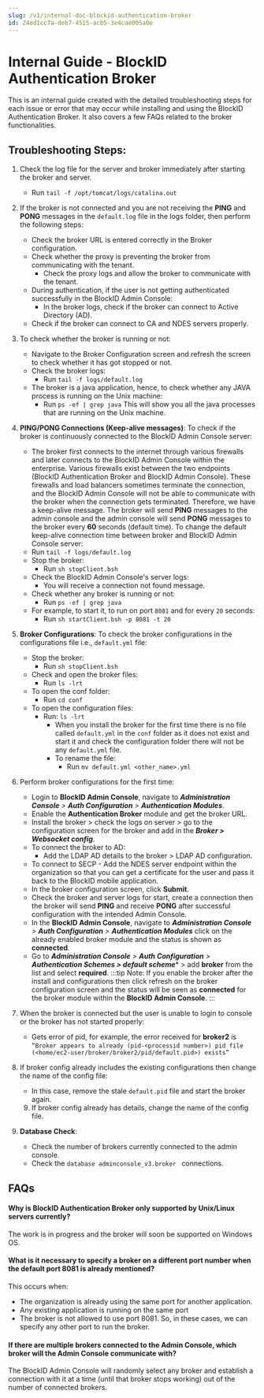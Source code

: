 ```yaml
---
slug: /v1/internal-doc-blockid-authentication-broker
id: Z4ed1cc7a-deb7-4515-acb5-3e4cae005a0e
---
```

# Internal Guide - BlockID Authentication Broker
This is an internal guide created with the detailed troubleshooting steps for each issue or error that may occur while installing and using the BlockID Authentication Broker. It also covers a few FAQs related to the broker functionalities.

## Troubleshooting Steps:
1. Check the log file for the server and broker immediately after starting the broker and server.
    * Run `tail -f /opt/tomcat/logs/catalina.out`
2. If the broker is not connected and you are not receiving the **PING** and **PONG** messages in the `default.log` file in the logs folder, then perform the following steps:
   * Check the broker URL is entered correctly in the Broker configuration.
   * Check whether the proxy is preventing the broker from communicating with the tenant.
     * Check the proxy logs and allow the broker to communicate with the tenant.
   * During authentication, if the user is not getting authenticated successfully in the BlockID Admin Console:
     * In the broker logs, check if the broker can connect to Active Directory (AD).
   * Check if the broker can connect to CA and NDES servers properly.
3. To check whether the broker is running or not:
   * Navigate to the Broker Configuration screen and refresh the screen to check whether it has got stopped or not.
   * Check the broker logs:
        * Run `tail -f logs/default.log`
   * The broker is a java application, hence, to check whether any JAVA process is running on the Unix machine: 
        * Run  `ps -ef | grep java`
            This will show you all the java processes that are running on the Unix machine.
  
4. **PING/PONG Connections (Keep-alive messages)**: To check if the broker is continuously connected to the BlockID Admin Console server: 
   * The broker first connects to the internet through various firewalls and later connects to the BlockID Admin Console within the enterprise. Various firewalls exist between the two endpoints (BlockID Authentication Broker and BlockID Admin Console). These firewalls and load balancers sometimes terminate the connection, and the BlockID Admin Console will not be able to communicate with the broker when the connection gets terminated. Therefore, we have a keep-alive message. The broker will send **PING** messages to the admin console and the admin console will send **PONG** messages to the broker every **60** seconds (default time). To change the default keep-alive connection time between broker and BlockID Admin Console server:
   * Run `tail -f logs/default.log`  
   * Stop the broker:
       * Run `sh stopClient.bsh`
   * Check the BlockID Admin Console's server logs: 
       * You will receive a connection not found message.
   * Check whether any broker is running or not:
        * Run `ps -ef | grep java`
   * For example, to start it, to run on port `8081` and for every `20` seconds: 
     * Run `sh startClient.bsh -p 8081 -t 20`
 5. **Broker Configurations**: To check the broker configurations in the configurations file i.e., `default.yml` file:
    * Stop the broker:
       * Run `sh stopClient.bsh`
    * Check and open the broker files: 
        * Run `ls -lrt`
    * To open the conf folder: 
        * Run `cd conf`
    * To open the configuration files: 
        * Run: `ls -lrt`
            * When you install the broker for the first time there is no file called `default.yml` in the `conf` folder as it does not exist and start it and check the configuration folder there will not be any `default.yml` file. 
            * To rename the file: 
                * Run `mv default.yml <other_name>.yml`
6. Perform broker configurations for the first time:
   *  Login to **BlockID Admin Console**, navigate to ***Administration Console** >  **Auth Configuration** > **Authentication Modules***.
   * Enable the **Authentication Broker** module and get the broker URL.
   * Install the broker > check the logs on server > go to the configuration screen for the broker and add in the ***Broker > Websocket config***.
   * To connect the broker to AD: 
       * Add the LDAP AD details to the broker > LDAP AD configuration.
   * To connect to SECP - Add the NDES server endpoint within the organization so that you can get a certificate for the user and pass it back to the BlockID mobile application.
    * In the broker configuration screen, click **Submit**.
    * Check the broker and server logs for start, create a connection then the broker will send **PING** and receive **PONG** after successful configuration with the intended Admin Console.
    * In the **BlockID Admin Console**, navigate to ***Administration Console** >  **Auth Configuration** > **Authentication Modules*** click on the already enabled broker module and the status is shown as **connected**.
    * Go to ***Administration Console** >  **Auth Configuration** > **Authentication Schemes  > default scheme**** > add **broker** from the list and select **required**.
        :::tip Note:
      If you enable the broker after the install and configurations then click refresh on the broker configuration screen and the status will be seen as **connected** for the broker module within the **BlockID Admin Console**.
        :::
 
7. When the broker is connected but the user is unable to login to console or the broker has not started properly:
    * Gets error of pid, for example, the error received for **broker2** is `“Broker appears to already (pid-<processid number>) pid file (<home/ec2-user/broker/broker2/pid/default.pid>) exists”`
8. If broker config already includes the existing configurations then change the name of the config file: 
    * In this case, remove the stale `default.pid` file and start the broker again.
   9. If broker config already has details, change the name of the config file.
10. **Database Check**: 
    * Check the number of brokers currently connected to the admin console.
    * Check the `database adminconsole_v3.broker ` connections.

    
## FAQs
#### Why is BlockID Authentication Broker only supported by Unix/Linux servers currently?
The work is in progress and the broker will soon be supported on Windows OS.
 
#### What is it necessary to specify a broker on a different port number when the default port 8081 is already mentioned?
This occurs when:
* The organization is already using the same port for another application.
* Any existing application is running on the same port
* The broker is not allowed to use port 8081. 
So, in these cases, we can specify any other port to run the broker.

#### If there are multiple brokers connected to the Admin Console, which broker will the Admin Console communicate with?
The BlockID Admin Console will randomly select any broker and establish a connection with it at a time (until that broker stops working) out of the number of connected brokers. 


